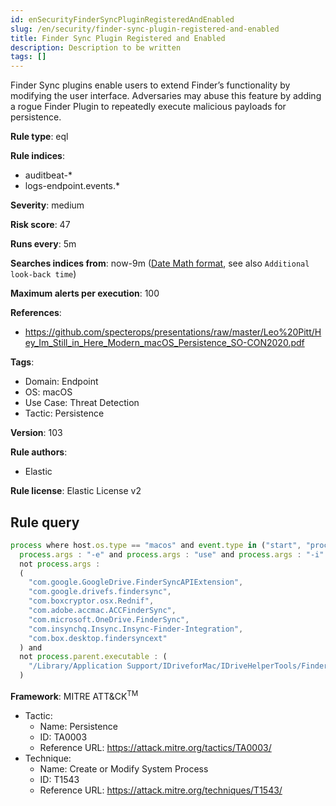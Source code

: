 ```yaml
---
id: enSecurityFinderSyncPluginRegisteredAndEnabled
slug: /en/security/finder-sync-plugin-registered-and-enabled
title: Finder Sync Plugin Registered and Enabled
description: Description to be written
tags: []
---
```


<div id="finder-sync-plugin-registered-and-enabled"></div>

Finder Sync plugins enable users to extend Finder’s functionality by modifying the user interface. Adversaries may abuse this feature by adding a rogue Finder Plugin to repeatedly execute malicious payloads for persistence.

**Rule type**: eql

**Rule indices**: 

* auditbeat-*
* logs-endpoint.events.*

**Severity**: medium

**Risk score**: 47

**Runs every**: 5m

**Searches indices from**: now-9m ([Date Math format](((ref))/common-options.html#date-math), see also <DocLink id="enSecurityRulesUiCreate" section="set-the-rules-schedule">`Additional look-back time`</DocLink>)

**Maximum alerts per execution**: 100

**References**: 

* https://github.com/specterops/presentations/raw/master/Leo%20Pitt/Hey_Im_Still_in_Here_Modern_macOS_Persistence_SO-CON2020.pdf

**Tags**: 

* Domain: Endpoint
* OS: macOS
* Use Case: Threat Detection
* Tactic: Persistence

**Version**: 103

**Rule authors**: 

* Elastic

**Rule license**: Elastic License v2

## Rule query

```js
process where host.os.type == "macos" and event.type in ("start", "process_started") and process.name : "pluginkit" and
  process.args : "-e" and process.args : "use" and process.args : "-i" and
  not process.args :
  (
    "com.google.GoogleDrive.FinderSyncAPIExtension",
    "com.google.drivefs.findersync",
    "com.boxcryptor.osx.Rednif",
    "com.adobe.accmac.ACCFinderSync",
    "com.microsoft.OneDrive.FinderSync",
    "com.insynchq.Insync.Insync-Finder-Integration",
    "com.box.desktop.findersyncext"
  ) and
  not process.parent.executable : (
    "/Library/Application Support/IDriveforMac/IDriveHelperTools/FinderPluginApp.app/Contents/MacOS/FinderPluginApp"
  )

```

**Framework**: MITRE ATT&CK<sup>TM</sup>

* Tactic:
    * Name: Persistence
    * ID: TA0003
    * Reference URL: https://attack.mitre.org/tactics/TA0003/
* Technique:
    * Name: Create or Modify System Process
    * ID: T1543
    * Reference URL: https://attack.mitre.org/techniques/T1543/

